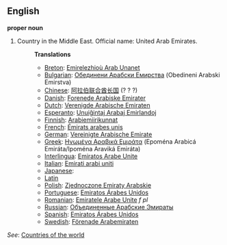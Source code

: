 ==English==

'''proper noun'''

# Country in the Middle East. Official name: United Arab Emirates.
#:'''Translations'''
#:*[[Breton]]: [[Emirelezhioù Arab Unanet]]
#:*[[Bulgarian]]: [[Обединени Арабски Емирства]] (Obedineni Arabski Emirstva)
#:*[[Chinese]]: [[阿拉伯联合酋长国]] (? ? ?)
#:*[[Danish]]: [[Forenede Arabiske Emirater]]
#:*[[Dutch]]: [[Verenigde Arabische Emiraten]]
#:*[[Esperanto]]: [[Unuiĝintaj Arabaj Emirlandoj]]
#:*[[Finnish]]: [[Arabiemiirikunnat]]
#:*[[French]]: [[Émirats arabes unis]]
#:*[[German]]: [[Vereinigte Arabische Emirate]]
#:*[[Greek]]: [[Ηνωμένα Αραβικά Εμιράτα]] (Epom&eacute;na Arabic&aacute; Emir&aacute;ta/Ipom&eacute;na Aravik&aacute; Emir&aacute;ta)
#:*[[Interlingua]]: [[Emiratos Arabe Unite]]
#:*[[Italian]]: [[Emirati arabi uniti]]
#:*[[Japanese]]:
#:*[[Latin]]
#:*[[Polish]]: [[Zjednoczone Emiraty Arabskie]]
#:*[[Portuguese]]: [[Emiratos Árabes Unidos]]
#:*[[Romanian]]: [[Emiratele Arabe Unite]] ''f pl''
#:*[[Russian]]: [[Объединенные Арабские Эмираты]]
#:*[[Spanish]]: [[Emiratos Árabes Unidos]]
#:*[[Swedish]]: [[Förenade Arabemiraten]]

''See'': [[Countries of the world]]